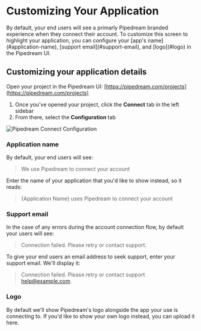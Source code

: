 
# Customizing Your Application

<ArcadeEmbed
    src="https://demo.arcade.software/b3aw8YEPFavVpOrXRvca?embed"
    title="Pipedream Connect Auth Flow">
</ArcadeEmbed>

<Callout type="info">
By default, your end users will see a primarly Pipedream branded experience when they connect their account. To customize this screen to highlight your application, you can configure your [app's name](#application-name), [support email](#support-email), and [logo](#logo) in the Pipedream UI.
</Callout>

## Customizing your application details

Open your project in the Pipedream UI: [https://pipedream.com/projects](https://pipedream.com/projects)

1. Once you've opened your project, click the **Connect** tab in the left sidebar
2. From there, select the **Configuration** tab

![Pipedream Connect Configuration](https://res.cloudinary.com/pipedreamin/image/upload/v1731045468/connect-app-config_th9fqo.png)

### Application name
By default, your end users will see:
>We use Pipedream to connect your account

Enter the name of your application that you'd like to show instead, so it reads:
>\{Application Name\} uses Pipedream to connect your account

### Support email
In the case of any errors during the account connection flow, by default your users will see:
>Connection failed. Please retry or contact support.

To give your end users an email address to seek support, enter your support email. We'll display it:
>Connection failed. Please retry or contact support [help@example.com](mailto:help@example.com).

### Logo
By default we'll show Pipedream's logo alongside the app your use is connecting to. If you'd like to show your own logo instead, you can upload it here.